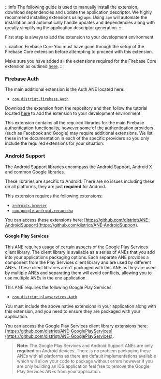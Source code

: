 
:::info
The following guide is used to manually install the extension, download dependencies and update the application descriptor. We highly recommend installing extensions using `apm`. Using `apm` will automate the installation and automatically handle updates and dependencies along with greatly simplifying the application descriptor generation.
:::


First step is always to add the extension to your development environment. 

:::caution Firebase Core
You must have gone through the setup of the Firebase Core extension before attempting to proceed with this extension.

Make sure you have added all the extensions required for the Firebase Core extension as outlined [here](../../core/add-the-extensions.mdx).
:::


### Firebase Auth

The main additional extension is the Auth ANE located here:

- [`com.distriqt.firebase.Auth`](https://github.com/distriqt/ANE-Firebase/raw/master/lib/com.distriqt.firebase.Auth.ane)

Download the extension from the repository and then follow the tutorial located [here](/docs/tutorials/getting-started) to add the extension to your development environment.

This extension contains all the required libraries for the main Firebase authentication functionality, however some of the authentication providers (such as Facebook and Google) may require additional extensions. We list these in the documentation in each of the specific providers so you only include the required extensions for your situation.



### Android Support

The Android Support libraries encompass the Android Support, Android X and common Google libraries. 

These libraries are specific to Android. There are no issues including these on all platforms, they are just **required** for Android.

This extension requires the following extensions:

- [`androidx.browser`](https://github.com/distriqt/ANE-AndroidSupport/raw/master/lib/androidx.browser.ane)
- [`com.google.android.recaptcha`](https://github.com/distriqt/ANE-AndroidSupport/raw/master/lib/com.google.android.recaptcha.ane)

You can access these extensions here: [https://github.com/distriqt/ANE-AndroidSupport](https://github.com/distriqt/ANE-AndroidSupport).



#### Google Play Services

This ANE requires usage of certain aspects of the Google Play Services client library. 
The client library is available as a series of ANEs that you add into your applications packaging options. 
Each separate ANE provides a component from the Play Services client library and are used by different ANEs. 
These client libraries aren't packaged with this ANE as they are used by multiple ANEs and separating them 
will avoid conflicts, allowing you to use multiple ANEs in the one application.

This ANE requires the following Google Play Services:

- [`com.distriqt.playservices.Auth`](https://github.com/distriqt/ANE-GooglePlayServices/raw/master/lib/com.distriqt.playservices.Auth.ane)

You must include the above native extensions in your application along with this extension, 
and you need to ensure they are packaged with your application.

You can access the Google Play Services client library extensions here: [https://github.com/distriqt/ANE-GooglePlayServices](https://github.com/distriqt/ANE-GooglePlayServices).

>
> **Note:** The Google Play Services and Android Support ANEs are only **required** on Android devices. 
> There is no problem packaging these ANEs with all platforms as there are default implementations available which will allow your code to package without errors 
> however if you are only building an iOS application feel free to remove the Google Play Services ANEs from your application.
>

